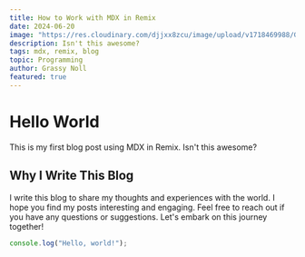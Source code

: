 ```yaml
---
title: How to Work with MDX in Remix
date: 2024-06-20
image: "https://res.cloudinary.com/djjxx8zcu/image/upload/v1718469988/Grassys%20Notebook/Posts/MDX_Blog_post_qg8hqj.webp"
description: Isn't this awesome?
tags: mdx, remix, blog
topic: Programming
author: Grassy Noll
featured: true
---
```


# Hello World
This is my first blog post using MDX in Remix. Isn't this awesome?

## Why I Write This Blog
I write this blog to share my thoughts and experiences with the world. I hope you find my posts interesting and engaging. Feel free to reach out if you have any questions or suggestions. Let's embark on this journey together! 

``` JavaScript
console.log("Hello, world!");
```

